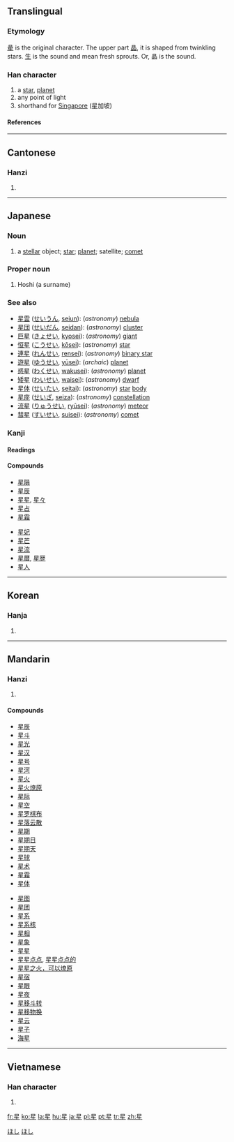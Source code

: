 {{see|曐|皨}}
==Translingual==

===Etymology===
[[曐]] is the original character. The upper part [[晶]], it is shaped from twinkling stars. [[生]] is the sound and mean fresh sprouts. Or, 晶 is the sound.

===Han character===
{{Han char|rn=72|rad=日|as=05|sn=9|four=6010<sub>4</sub>|canj=日竹手一 (AHQM)|ids=⿱[[日]][[生]]}}

# a [[star]], [[planet]]
# any point of light
# shorthand for [[Singapore]] (星加坡)

====References====
{{Han ref|kx=0492.210|dkj=13837|dj=0855.220|hdz=21500.120|uh=661F|ud=26143|bh=AC50|bd=44112}}

----

==Cantonese==

===Hanzi===
{{yue-hanzi|jyut=|y=sing1}}

# {{defn|Cantonese}}

----

==Japanese==

===Noun===
{{ja-noun|k|hira=ほし|rom=hoshi}}

# a [[stellar]] object; [[star]]; [[planet]]; satellite; [[comet]]

===Proper noun===
{{ja-pos|k|proper|hira=ほし|rom=Hoshi}}

# Hoshi (a surname)

===See also===
*[[星雲]] ([[せいうん]], [[seiun]]): (''astronomy'') [[nebula]]
*[[星団]] ([[せいだん]], [[seidan]]): (''astronomy'') [[cluster]]
*[[巨星]] ([[きょせい]], [[kyosei]]): (''astronomy'') [[giant]]
*[[恒星]] ([[こうせい]], [[kōsei]]): (''astronomy'') [[star]]
*[[連星]] ([[れんせい]], [[rensei]]): (''astronomy'') [[binary star]]
*[[遊星]] ([[ゆうせい]], [[yūsei]]): (''archaic'') [[planet]]
*[[惑星]] ([[わくせい]], [[wakusei]]): (''astronomy'') [[planet]]
*[[矮星]] ([[わいせい]], [[waisei]]): (''astronomy'') [[dwarf]]
*[[星体]] ([[せいたい]], [[seitai]]): (''astronomy'') [[star]] [[body]]
*[[星座]] ([[せいざ]], [[seiza]]): (''astronomy'') [[constellation]]
*[[流星]] ([[りゅうせい]], [[ryūsei]]): (''astronomy'') [[meteor]]
*[[彗星]] ([[すいせい]], [[suisei]]): (''astronomy'') [[comet]]

===Kanji===
{{ja-kanji|grade=2|rs=日05}}

====Readings====
{{ja-readings|on=[[せい]] (sei), [[しょう]] (shō)
|kun=[[ほし]] (hoshi)}}

====Compounds====
{{top2}}
*[[星隕]]
*[[星辰]]
*[[星星]], [[星々]]
*[[星占]]
*[[星霜]]
{{mid2}}
*[[星妃]]
*[[星芒]]
*[[星流]]
*[[星暦]], [[星歴]]
*[[星人]]
{{bottom}}

[[Category:1000 Japanese basic words|ほし]]
[[Category:ja:Astronomy|ほし]]

----

==Korean==

===Hanja===
{{ko-hanja|hangeul=[[성]]|eumhun=|rv=seong|mr=sŏng|y=seng}}

# {{defn|Korean}}

----

==Mandarin==

===Hanzi===
{{cmn-hanzi|pin=[[xīng]] ([[xing1]])|wg=hsing<sup>1</sup>}}

# {{defn|Mandarin}}

====Compounds====
{{top}}
*[[星辰]]
*[[星斗]]
*[[星光]]
*[[星汉]]
*[[星号]]
*[[星河]]
*[[星火]]
*[[星火燎原]]
*[[星际]]
*[[星空]]
*[[星罗棋布]]
*[[星落云散]]
*[[星期]]
*[[星期日]]
*[[星期天]]
*[[星球]]
*[[星术]]
*[[星霜]]
*[[星体]]
{{mid}}
*[[星图]]
*[[星团]]
*[[星系]]
*[[星系核]]
*[[星相]]
*[[星象]]
*[[星星]]
*[[星星点点]], [[星星点点的]]
*[[星星之火，可以燎原]]
*[[星宿]]
*[[星眼]]
*[[星夜]]
*[[星移斗转]]
*[[星移物换]]
*[[星云]]
*[[星子]]
*[[海星]]
{{bottom}}

----

==Vietnamese==

===Han character===
{{vi-hantu|[[tinh]]}}

# {{defn|Vietnamese}}

[[fr:星]]
[[ko:星]]
[[la:星]]
[[hu:星]]
[[ja:星]]
[[pl:星]]
[[pt:星]]
[[tr:星]]
[[zh:星]]